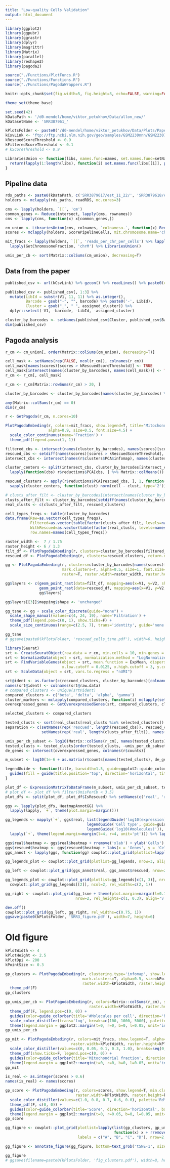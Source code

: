 ```yaml
---
title: "Low-quality Cells Validation"
output: html_document
---
```


```r
library(ggplot2)
library(ggpubr)
library(ggrastr)
library(dplyr)
library(magrittr)
library(Matrix)
library(parallel)
library(reshape2)
library(pagoda2)

source("./Functions/PlotFuncs.R")
source("./Functions/Functions.R")
source("./Functions/PagodaWrappers.R")

knitr::opts_chunk$set(fig.width=5, fig.height=3, echo=FALSE, warning=FALSE, message=FALSE)

theme_set(theme_base)

set.seed(42)
kDataPath <- '/d0-mendel/home/viktor_petukhov/Data/allon_new/'
kDatasetName <- 'SRR387961_'

kPlotsFolder <- paste0('/d0-mendel/home/viktor_petukhov/Data/Plots/PaperReview/LowQualityCells/', kDatasetName, '/')
kCsvLink <- 'ftp://ftp.ncbi.nlm.nih.gov/geo/samples/GSM2230nnn/GSM2230762/suppl/GSM2230762%5Fmouse2%5Fumifm%5Fcounts%2Ecsv%2Egz'
kRescuedScoreThreshold <- 0.9
kFilteredScoreThreshold <- 0.1
# kScoreThreshold <- 0.9
```

```r
LibrariesUnion <- function(libs, names.func=names, set.names.func=setNames, union.func=unlist) {
  return(lapply(1:length(libs), function(i) set.names.func(libs[[i]], paste0(names.func(libs[[i]]), '-', i))) %>% union.func())
}
```

## Pipeline data
```r
rds_paths <- paste0(kDataPath, c('SRR3879617/est_11_22/', 'SRR3879618/est_11_22/', 'SRR3879619/est_11_29/'), 'cell.counts.rds')
holders <- mclapply(rds_paths, readRDS, mc.cores=3)
```

```r
cms <- lapply(holders, `[[`, 'cm')
common_genes <- Reduce(intersect, lapply(cms, rownames))
cms <- lapply(cms, function(x) x[common_genes,])

cm_union <- LibrariesUnion(cms, colnames, `colnames<-`, function(x) Reduce(cbind, x))
scores <- mclapply(holders, ScorePipelineCells, mit.chromosome.name='chrM', mc.cores=length(holders)) %>% LibrariesUnion()

mit_fracs <- lapply(holders, `[[`, 'reads_per_chr_per_cells') %>% lapply(`[[`, 'Exon') %>%
  lapply(GetChromosomeFraction, 'chrM') %>% LibrariesUnion()

umis_per_cb <- sort(Matrix::colSums(cm_union), decreasing=T)
```

## Data from the paper
```r
published_csv <- url(kCsvLink) %>% gzcon() %>% readLines() %>% paste0(collapse='\n') %>% data.table::fread(data.table=F)

published_csv <- published_csv[, 1:3] %>%
  mutate(LibId = substr(V1, 11, 11) %>% as.integer(),
         Barcode = gsub("-", "", barcode) %>% paste0('-', LibId),
         Cluster = gsub("_", " ", assigned_cluster)) %>%
  dplyr::select(-V1, -barcode, -LibId, -assigned_cluster)

cluster_by_barcodes <- setNames(published_csv$Cluster, published_csv$Barcode)
dim(published_csv)
```

## Pagoda analysis
```r
r_cm <- cm_union[, order(Matrix::colSums(cm_union), decreasing=T)]

cell_mask <- setNames(rep(FALSE, ncol(r_cm)), colnames(r_cm))
cell_mask[names(scores)[scores > kRescuedScoreThreshold]] <- TRUE
cell_mask[intersect(names(cluster_by_barcodes), names(cell_mask))] <- TRUE
r_cm <- r_cm[, cell_mask]

r_cm <- r_cm[Matrix::rowSums(r_cm) > 20, ]

cluster_by_barcodes <- cluster_by_barcodes[names(cluster_by_barcodes) %>% intersect(colnames(r_cm))]

any(Matrix::colSums(r_cm) == 0)
dim(r_cm)
```

```r
r <- GetPagoda(r_cm, n.cores=10)
```

```r
PlotPagodaEmbeding(r, colors=mit_fracs, show.legend=T, title='Mitochondrial fraction',
                   alpha=0.9, size=0.5, font.size=4.5) +
  scale_color_continuous(name='Fraction') +
  theme_pdf(legend.pos=c(1, 1))
```

```r
filtered_cbs <- intersect(names(cluster_by_barcodes), names(scores)[scores <= kFilteredScoreThreshold])
rescued_cbs <- setdiff(names(scores)[scores > kRescuedScoreThreshold], names(cluster_by_barcodes))
intersect_cbs <- intersect(names(r$clusters$PCA$infomap), names(cluster_by_barcodes))
```

```r
cluster_centers <- split(intersect_cbs, cluster_by_barcodes[intersect_cbs]) %>%
  lapply(function(cbs) r$reductions$PCA[cbs, ] %>% Matrix::colMeans())

rescued_clusters <- apply(r$reductions$PCA[rescued_cbs, ], 1, function(cell)
  sapply(cluster_centers, function(clust) norm(cell - clust, type='2')) %>% which.min() %>% names())
```

```r
# clusts_after_filt <- cluster_by_barcodes[intersect(names(cluster_by_barcodes), names(scores)[scores > kScoreThreshold])]
clusts_after_filt <- cluster_by_barcodes[setdiff(names(cluster_by_barcodes), filtered_cbs)]
real_clusts <- c(clusts_after_filt, rescued_clusters)

cell_types_freqs <- table(cluster_by_barcodes)
data.frame(Raw=as.vector(cell_types_freqs),
           Filtered=as.vector(table(factor(clusts_after_filt, levels=names(cell_types_freqs)))),
           WithRescued=as.vector(table(factor(real_clusts, levels=names(cell_types_freqs)))),
           row.names=names(cell_types_freqs))
```

```r
raster_width <-  7 / 1.75
raster_height <- 6 / 1.3
filt_df <- PlotPagodaEmbeding(r, clusters=cluster_by_barcodes[filtered_cbs], return.df=T)
rescued_df <- PlotPagodaEmbeding(r, clusters=rescued_clusters, return.df=T)

gg <- PlotPagodaEmbeding(r, clusters=cluster_by_barcodes[names(scores)[scores > kFilteredScoreThreshold]], show.legend=F,
                         mark.clusters=T, alpha=0.5, size=1, font.size=NULL, plot.na=F,
                         raster=T, raster.width=raster_width, raster.height=raster_height)

gg$layers <- c(geom_point_rast(data=filt_df, mapping=aes(x=V1, y=V2, shape='filtered'), size=1, width=raster_width, height=raster_height),
               geom_point_rast(data=rescued_df, mapping=aes(x=V1, y=V2, shape='rescued', color=Cluster), size=1.5, alpha=0.9, stroke=0.7, width=raster_width, height=raster_height),
               gg$layers)

gg$layers[[3]]$mapping$shape <- 'unchanged'

gg_tsne <- gg + scale_color_discrete(guide="none") +
  scale_shape_manual(values=c(4, 24, 19), name='Filtration') +
  theme_pdf(legend.pos=c(0, 1), show.ticks=F) +
  scale_size_continuous(range=c(2.5, 7), trans='identity', guide='none')

gg_tsne
# ggsave(paste0(kPlotsFolder, 'rescued_cells_tsne.pdf'), width=6, height=4)
```

```r
library(Seurat)
srt <- CreateSeuratObject(raw.data = r_cm, min.cells = 10, min.genes = 0)
srt <- NormalizeData(object = srt, normalization.method = "LogNormalize", scale.factor = 10000)
srt <- FindVariableGenes(object = srt, mean.function = ExpMean, dispersion.function = LogVMR,
                         x.low.cutoff = 0.0125, x.high.cutoff = 3, y.cutoff = 1, do.plot=F)
srt <- ScaleData(object = srt, vars.to.regress = "nUMI")
```

```r
srt@ident <- as.factor(c(rescued_clusters, cluster_by_barcodes)[colnames(srt@raw.data)])
names(srt@ident) <- colnames(srt@raw.data)
# compared_clusters <- unique(srt@ident)
compared_clusters <- c('beta', 'delta', 'alpha', 'gamma')
cluster_markers <- mclapply(compared_clusters, function(i) mclapply(setdiff(compared_clusters, i), FindClusterMarkers, i, srt, mc.cores=3), mc.cores=14)
overexpressed_genes <- GetOverexpressedGenes(srt, compared_clusters, cluster_markers, genes.from.cluster = 50, expression.threshold = 0.3)
```

```r
selected_clusters <- compared_clusters

tested_clusts <- sort(real_clusts[real_clusts %in% selected_clusters])
separation <- c(setNames(rep('rescued', length(rescued_cbs)), rescued_cbs),
                setNames(rep('real', length(clusts_after_filt)), names(clusts_after_filt)))

umis_per_cb_subset <- log10(Matrix::colSums(r_cm[, names(tested_clusts)]))
tested_clusts <- tested_clusts[order(tested_clusts, -umis_per_cb_subset)]
de_genes <- intersect(overexpressed_genes, colnames(r$counts))

m_subset <- log10(1e-6 + as.matrix(r$counts[names(tested_clusts), de_genes]))
```

```r
legendGuide <- function(title, barwidth=1.5, guide=ggplot2::guide_colorbar, ...) {
  guides(fill = guide(title.position='top', direction='horizontal', title=title, barwidth=unit(barwidth, 'in'), ...))
}

plot_df <- ExpressionMatrixToDataFrame(m_subset, umis_per_cb_subset, tested_clusts, rescued_cbs)
# plot_df <- plot_df %>% filter(UmisPerCb < 3.5)
plot_dfs <- split(plot_df, plot_df$IsRescued) %>% setNames(c('real', 'rescued'))

ggs <- lapply(plot_dfs, HeatmapAnnotGG) %>%
  lapply(lapply, `+`, theme(plot.margin=margin()))

gg_legends <- mapply(`+`, ggs$real, list(legendGuide('log10(expression)'),
                                    legendGuide('Cell type', guide=guide_legend, nrow=4),
                                    legendGuide('log10(#molecules)')), SIMPLIFY=F) %>%
  lapply(`+`, theme(legend.margin=margin(l=4, r=4, unit='pt'))) %>% lapply(get_legend)

ggs$real$heatmap <- ggs$real$heatmap + rremove('xlab') + ylab('Cells')
ggs$rescued$heatmap <- ggs$rescued$heatmap + labs(x = 'Genes', y = 'Cells')
ggs_annot <- lapply(ggs, function(gg) cowplot::plot_grid(plotlist=lapply(gg, `+`, rremove('legend')), nrow=1, rel_widths=c(1.5, 0.1, 0.1), align='h'))

gg_legends_plot <- cowplot::plot_grid(plotlist=gg_legends, nrow=3, align='v')

gg_left <- cowplot::plot_grid(ggs_annot$real, ggs_annot$rescued, nrow=2, labels='AUTO')
```

```r
gg_legends_plot <- cowplot::plot_grid(plotlist=gg_legends[c(1, 3)], nrow=2, align='v') %>%
  cowplot::plot_grid(gg_legends[[2]], ncol=2, rel_widths=c(2, 1))

gg_right <- cowplot::plot_grid(gg_tsne + theme(plot.margin=margin(l=0.1, unit='in')), gg_legends_plot,
                               nrow=2, rel_heights=c(1, 0.3), align='v', labels=c('C'))

dev.off()
cowplot::plot_grid(gg_left, gg_right, rel_widths=c(0.75, 1))
ggsave(paste0(kPlotsFolder, 'SRR3_figure.pdf'), width=7, height=6)
```


# Old figure
```r
kPlotWidth <- 4
kPlotHeight <- 2.5
kPlotDpi <- 200
kPointSize <- 0.3
```

```r
gp_clusters <- PlotPagodaEmbeding(r, clustering.type='infomap', show.legend=F, min.cluster.size=10,
                                  mark.clusters=T, alpha=0.5, size=kPointSize, font.size=4.5, raster=T,
                                  raster.width=kPlotWidth, raster.height=kPlotHeight, raster.dpi=kPlotDpi) +
  theme_pdf(F)
gp_clusters
```

```r
gp_umis_per_cb <- PlotPagodaEmbeding(r, colors=Matrix::colSums(r_cm), show.legend=T, alpha=0.5, size=kPointSize, raster=T,
                                     raster.width=kPlotWidth, raster.height=kPlotHeight, raster.dpi=kPlotDpi) +
  theme_pdf(F, legend.pos=c(0, 0)) +
  guides(color=guide_colorbar(title='#Molecules per cell', direction='horizontal', barwidth=unit(1.5, 'in'), title.position='top', title.hjust=0, raster=T)) +
  scale_color_distiller(trans='log', breaks=c(100, 1000, 5000), palette='YlGn') +
  theme(legend.margin = ggplot2::margin(t=0, r=0, b=0, l=0.05, unit='in'))
gp_umis_per_cb
```

```r
gp_mit <- PlotPagodaEmbeding(r, colors=mit_fracs, show.legend=T, alpha=0.5, size=kPointSize, show.ticks=F, raster=T,
                             raster.width=kPlotWidth, raster.height=kPlotHeight, raster.dpi=kPlotDpi) +
  scale_color_distiller(values=c(0, 0.05, 0.1, 0.3, 1.0), breaks=seq(0, 0.9, 0.3), palette='RdYlBu') +
  theme_pdf(show.ticks=F, legend.pos=c(0, 0)) +
  guides(color=guide_colorbar(title='Mitochondrial fraction', direction='horizontal', barwidth=unit(1.5, 'in'), title.position='top', raster=T)) +
  theme(legend.margin = ggplot2::margin(t=0, r=0, b=0, l=0.05, unit='in'))
gp_mit
```

```r
is_real <- as.integer(scores > 0.6)
names(is_real) <- names(scores)

gp_score <- PlotPagodaEmbeding(r, colors=scores, show.legend=T, min.cluster.size=100, alpha=0.5, size=kPointSize, raster=T,
                               raster.width=kPlotWidth, raster.height=kPlotHeight, raster.dpi=kPlotDpi) +
  scale_color_distiller(values=c(1.0, 0.8, 0.7, 0.6, 0.0), palette='RdYlBu', guide=guide_colourbar(title='Score', raster=T), breaks=seq(0.1, 0.9, length.out=3)) +
  theme_pdf(F, c(0, 0)) +
  guides(color=guide_colorbar(title='Score', direction='horizontal', barwidth=unit(1, 'in'), title.position='top', title.hjust=0.5)) +
  theme(legend.margin = ggplot2::margin(t=0, r=0.05, b=0, l=0.05, unit='in'))
gp_score
```

```r
gg_figure <- cowplot::plot_grid(plotlist=lapply(list(gp_clusters, gp_umis_per_cb, gp_mit, gp_score),
                                                function(x) x + rremove("xylab") + theme(plot.margin=margin(l=0.01, r=0.01, b=0.01, t=0.01, "in"))),
                                labels = c("A", "B", "C", "D"), nrow=2, ncol=2, label_x=0.01, label_y=0.99)

gg_figure <- annotate_figure(gg_figure, bottom=text_grob('tSNE-1', size=14), left=text_grob('tSNE-2', size=14, rot=90))

gg_figure
# ggsave(filename=paste0(kPlotsFolder, 'fig_clusters.pdf'), width=8, height=5, units='in')
```
